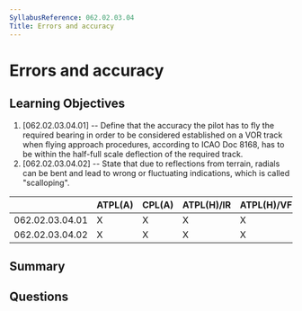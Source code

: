 ```yaml
---
SyllabusReference: 062.02.03.04
Title: Errors and accuracy
---
```


# Errors and accuracy

## Learning Objectives

1. [062.02.03.04.01] -- Define that the accuracy the pilot has to fly the
   required bearing in order to be considered established on a VOR track when
   flying approach procedures, according to ICAO Doc 8168, has to be within the
   half-full scale deflection of the required track.
2. [062.02.03.04.02] -- State that due to reflections from terrain, radials can
   be bent and lead to wrong or fluctuating indications, which is called
   "scalloping".

|                 | ATPL(A) | CPL(A) | ATPL(H)/IR | ATPL(H)/VFR | CPL(H) | IR  | CBIR(A) |
| --------------- | ------- | ------ | ---------- | ----------- | ------ | --- | ------- |
| 062.02.03.04.01 | X       | X      | X          | X           | X      | X   | X       |
| 062.02.03.04.02 | X       | X      | X          | X           | X      | X   | X       |

## Summary

## Questions
